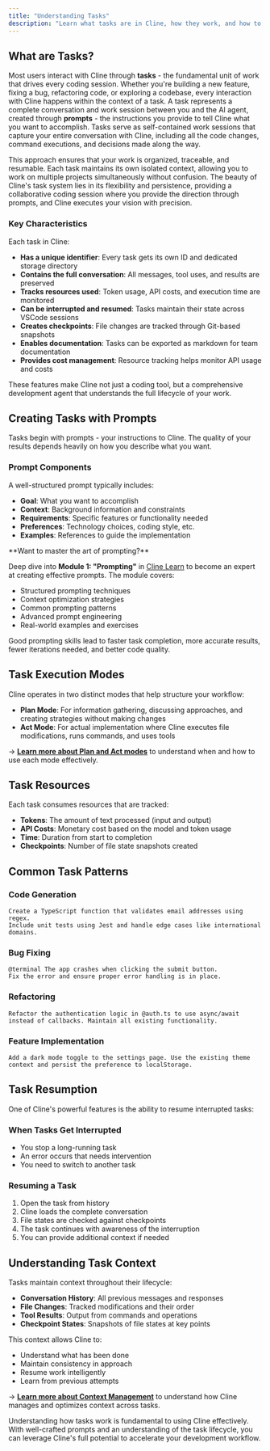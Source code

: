 ```yaml
---
title: "Understanding Tasks"
description: "Learn what tasks are in Cline, how they work, and how to create effective prompts for better results."
---
```


## What are Tasks?

Most users interact with Cline through **tasks** - the fundamental unit of work that drives every coding session. Whether you're building a new feature, fixing a bug, refactoring code, or exploring a codebase, every interaction with Cline happens within the context of a task. A task represents a complete conversation and work session between you and the AI agent, created through **prompts** - the instructions you provide to tell Cline what you want to accomplish. Tasks serve as self-contained work sessions that capture your entire conversation with Cline, including all the code changes, command executions, and decisions made along the way.

This approach ensures that your work is organized, traceable, and resumable. Each task maintains its own isolated context, allowing you to work on multiple projects simultaneously without confusion. The beauty of Cline's task system lies in its flexibility and persistence, providing a collaborative coding session where you provide the direction through prompts, and Cline executes your vision with precision.

### Key Characteristics

Each task in Cline:

- **Has a unique identifier**: Every task gets its own ID and dedicated storage directory
- **Contains the full conversation**: All messages, tool uses, and results are preserved
- **Tracks resources used**: Token usage, API costs, and execution time are monitored
- **Can be interrupted and resumed**: Tasks maintain their state across VSCode sessions
- **Creates checkpoints**: File changes are tracked through Git-based snapshots
- **Enables documentation**: Tasks can be exported as markdown for team documentation
- **Provides cost management**: Resource tracking helps monitor API usage and costs

These features make Cline not just a coding tool, but a comprehensive development agent that understands the full lifecycle of your work.

## Creating Tasks with Prompts

Tasks begin with prompts - your instructions to Cline. The quality of your results depends heavily on how you describe what you want.

### Prompt Components

A well-structured prompt typically includes:

- **Goal**: What you want to accomplish
- **Context**: Background information and constraints
- **Requirements**: Specific features or functionality needed
- **Preferences**: Technology choices, coding style, etc.
- **Examples**: References to guide the implementation

<Note>
**Want to master the art of prompting?** 

Deep dive into **Module 1: "Prompting"** in [Cline Learn](https://clinelearn.com) to become an expert at creating effective prompts. The module covers:
- Structured prompting techniques
- Context optimization strategies
- Common prompting patterns
- Advanced prompt engineering
- Real-world examples and exercises

Good prompting skills lead to faster task completion, more accurate results, fewer iterations needed, and better code quality.
</Note>

## Task Execution Modes

Cline operates in two distinct modes that help structure your workflow:

- **Plan Mode**: For information gathering, discussing approaches, and creating strategies without making changes
- **Act Mode**: For actual implementation where Cline executes file modifications, runs commands, and uses tools

→ **[Learn more about Plan and Act modes](/features/plan-and-act)** to understand when and how to use each mode effectively.

## Task Resources

Each task consumes resources that are tracked:

- **Tokens**: The amount of text processed (input and output)
- **API Costs**: Monetary cost based on the model and token usage
- **Time**: Duration from start to completion
- **Checkpoints**: Number of file state snapshots created

## Common Task Patterns

### Code Generation
```
Create a TypeScript function that validates email addresses using regex. 
Include unit tests using Jest and handle edge cases like international domains.
```

### Bug Fixing
```
@terminal The app crashes when clicking the submit button. 
Fix the error and ensure proper error handling is in place.
```

### Refactoring
```
Refactor the authentication logic in @auth.ts to use async/await 
instead of callbacks. Maintain all existing functionality.
```

### Feature Implementation
```
Add a dark mode toggle to the settings page. Use the existing theme 
context and persist the preference to localStorage.
```

## Task Resumption

One of Cline's powerful features is the ability to resume interrupted tasks:

### When Tasks Get Interrupted

- You stop a long-running task
- An error occurs that needs intervention
- You need to switch to another task

### Resuming a Task

1. Open the task from history
2. Cline loads the complete conversation
3. File states are checked against checkpoints
4. The task continues with awareness of the interruption
5. You can provide additional context if needed

## Understanding Task Context

Tasks maintain context throughout their lifecycle:

- **Conversation History**: All previous messages and responses
- **File Changes**: Tracked modifications and their order
- **Tool Results**: Output from commands and operations
- **Checkpoint States**: Snapshots of file states at key points

This context allows Cline to:
- Understand what has been done
- Maintain consistency in approach
- Resume work intelligently
- Learn from previous attempts

→ **[Learn more about Context Management](/getting-started/understanding-context-management)** to understand how Cline manages and optimizes context across tasks.

Understanding how tasks work is fundamental to using Cline effectively. With well-crafted prompts and an understanding of the task lifecycle, you can leverage Cline's full potential to accelerate your development workflow.
